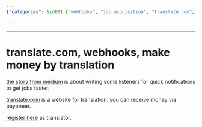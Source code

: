 ```yaml
---
{"categories": &id001 ["webhooks", "job acquisition", "translate.com", "Payoneer", "acceleration"], "category": "Webhooks", "date": "2023-12-22 23:52:59", "description": "The text explores the utilization of webhooks to expedite job acquisition on translate.com, a translation platform that compensates users through Payoneer.", "tags": *id001, "title": "translate.com, webhooks, make money by translation"}

---
```


------

# translate.com, webhooks, make money by translation

[the story from medium](https://scribe.rip/how-a-simple-script-helped-help-made-me-over-1000-month-a759a604e4b3) is about writing some listeners for quick notifications to get jobs faster.

[translate.com](https://www.translate.com) is a website for translation. you can receive money via payoneer.

[register here](https://www.translate.com/users/translator_create) as translator.

